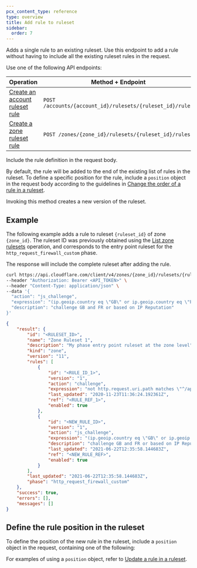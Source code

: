 ```yaml
---
pcx_content_type: reference
type: overview
title: Add rule to ruleset
sidebar:
  order: 7
---
```



Adds a single rule to an existing ruleset. Use this endpoint to add a rule without having to include all the existing ruleset rules in the request.

Use one of the following API endpoints:

| Operation                                    | Method + Endpoint                                         |
| -------------------------------------------- | --------------------------------------------------------- |
| [Create an account ruleset rule][ar-account] | `POST /accounts/{account_id}/rulesets/{ruleset_id}/rules` |
| [Create a zone ruleset rule][ar-zone]        | `POST /zones/{zone_id}/rulesets/{ruleset_id}/rules`       |

[ar-account]: /api/operations/createAccountRulesetRule
[ar-zone]: /api/operations/createZoneRulesetRule

Include the rule definition in the request body.

By default, the rule will be added to the end of the existing list of rules in the ruleset. To define a specific position for the rule, include a `position` object in the request body according to the guidelines in [Change the order of a rule in a ruleset](/ruleset-engine/rulesets-api/update-rule/#change-the-order-of-a-rule-in-a-ruleset).

Invoking this method creates a new version of the ruleset.

## Example

The following example adds a rule to ruleset `{ruleset_id}` of zone `{zone_id}`. The ruleset ID was previously obtained using the [List zone rulesets](/api/operations/listZoneRulesets) operation, and corresponds to the entry point ruleset for the `http_request_firewall_custom` phase.

The response will include the complete ruleset after adding the rule.

```bash
curl https://api.cloudflare.com/client/v4/zones/{zone_id}/rulesets/{ruleset_id}/rules \
--header "Authorization: Bearer <API_TOKEN>" \
--header "Content-Type: application/json" \
--data '{
  "action": "js_challenge",
  "expression": "(ip.geoip.country eq \"GB\" or ip.geoip.country eq \"FR\") or cf.threat_score > 0",
  "description": "challenge GB and FR or based on IP Reputation"
}'
```

```json output
{
	"result": {
		"id": "<RULESET_ID>",
		"name": "Zone Ruleset 1",
		"description": "My phase entry point ruleset at the zone level",
		"kind": "zone",
		"version": "11",
		"rules": [
			{
				"id": "<RULE_ID_1>",
				"version": "1",
				"action": "challenge",
				"expression": "not http.request.uri.path matches \"^/api/.*$\"",
				"last_updated": "2020-11-23T11:36:24.192361Z",
				"ref": "<RULE_REF_1>",
				"enabled": true
			},
			{
				"id": "<NEW_RULE_ID>",
				"version": "1",
				"action": "js_challenge",
				"expression": "(ip.geoip.country eq \"GB\" or ip.geoip.country eq \"FR\") or cf.threat_score > 0",
				"description": "challenge GB and FR or based on IP Reputation",
				"last_updated": "2021-06-22T12:35:58.144683Z",
				"ref": "<NEW_RULE_REF>",
				"enabled": true
			}
		],
		"last_updated": "2021-06-22T12:35:58.144683Z",
		"phase": "http_request_firewall_custom"
	},
	"success": true,
	"errors": [],
	"messages": []
}
```

## Define the rule position in the ruleset

To define the position of the new rule in the ruleset, include a `position` object in the request, containing one of the following:

<Render file="rule-position-values" />

For examples of using a `position` object, refer to [Update a rule in a ruleset](/ruleset-engine/rulesets-api/update-rule/#examples).
